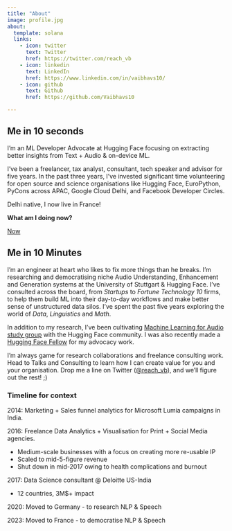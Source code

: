 ```yaml
---
title: "About"
image: profile.jpg
about:
  template: solana
  links:
    - icon: twitter
      text: Twitter
      href: https://twitter.com/reach_vb
    - icon: linkedin
      text: LinkedIn
      href: https://www.linkedin.com/in/vaibhavs10/
    - icon: github
      text: Github
      href: https://github.com/Vaibhavs10

---
```


## **Me in 10 seconds**

I’m an ML Developer Advocate at Hugging Face focusing on extracting better insights from Text + Audio & on-device ML.

I’ve been a freelancer, tax analyst, consultant, tech speaker and advisor for five years. In the past three years, I’ve invested significant time volunteering for open source and science organisations like Hugging Face, EuroPython, PyCons across APAC, Google Cloud Delhi, and Facebook Developer Circles.

Delhi native, I now live in France! 

**What am I doing now?**

[Now](/now)

## **Me in 10 Minutes**

I’m an engineer at heart who likes to fix more things than he breaks. I’m researching and democratising niche Audio Understanding, Enhancement and Generation systems at the University of Stuttgart & Hugging Face. I’ve consulted across the board, from *Startups* to *Fortune Technology 10* firms, to help them build ML into their day-to-day workflows and make better sense of unstructured data silos.
I’ve spent the past five years exploring the world of *Data*, *Linguistics* and *Math*.

In addition to my research, I’ve been cultivating [Machine Learning for Audio study group](https://github.com/Vaibhavs10/ml-with-audio) with the Hugging Face community. I was also recently made a [Hugging Face Fellow](https://www.notion.so/Hugging-Fellows-One-Pager-fa1c8878a7a14945b7e0dda2d1e34f36?pvs=21) for my advocacy work.

I’m always game for research collaborations and freelance consulting work. Head to Talks and Consulting to learn how I can create value for you and your organisation. Drop me a line on Twitter ([@reach_vb](http://twitter.com/reach_vb)), and we’ll figure out the rest! ;)

### **Timeline for context**

2014: Marketing + Sales funnel analytics for Microsoft Lumia campaigns in India.

2016: Freelance Data Analytics + Visualisation for Print + Social Media agencies.

- Medium-scale businesses with a focus on creating more re-usable IP
- Scaled to mid-5-figure revenue
- Shut down in mid-2017 owing to health complications and burnout

2017: Data Science consultant @ Deloitte US-India

- 12 countries, 3M$+ impact

2020: Moved to Germany - to research NLP & Speech

2023: Moved to France - to democratise NLP & Speech